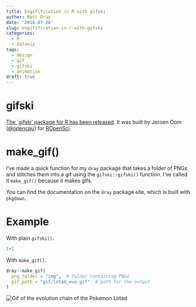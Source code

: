 ```yaml
---
title: Engifification in R with gifski
author: Matt Dray
date: '2018-07-26'
slug: engifification-in-r-with-gifski
categories:
  - R
  - dataviz
tags:
  - design
  - gif
  - gifski
  - animation
draft: true
---
```


# gifski

[The `gifski' package for R has been released](https://ropensci.org/technotes/2018/07/23/gifski-release/). It was built by Jeroen Oom ([\@opencpu](https://twitter.com/OpenCPU)) for [ROpenSci](https://ropensci.org/).

# make_gif()

I've made a quick function for my `dray` package that takes a folder of PNGs and stitches them into a gif using the `gifski::gifski()` function. I've called it `make_gif()` because it makes gifs.

You can find the documentation on the `dray` package site, which is built with `pkgdown`.

# Example

With plain `gifski()`.

```r
1+1
```

With `make_gif()`.

```r
dray::make_gif(
  png_folder = "img",  # folder containing PNGs
  gif_path = "gif/lotad_evo.gif"  # path for the output
)
```

<img src="https://media.giphy.com/media/oNrPlnnezq1tjhSkH8/giphy.gif" alt="Gif of the evolution chain of the Pokemon Lotad">